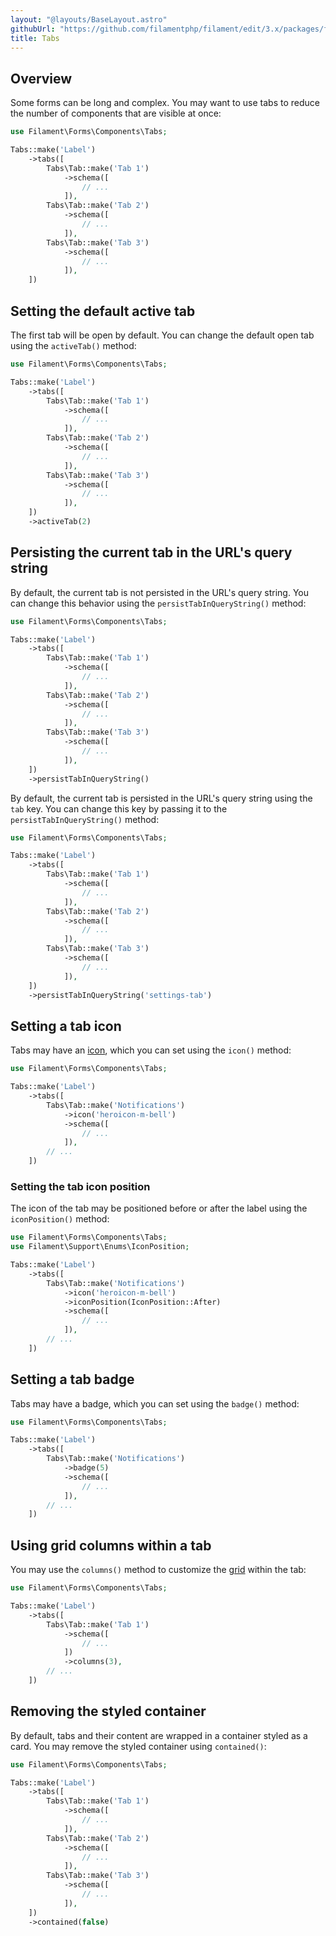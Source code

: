 ```yaml
---
layout: "@layouts/BaseLayout.astro"
githubUrl: "https://github.com/filamentphp/filament/edit/3.x/packages/forms/docs/04-layout/04-tabs.md"
title: Tabs
---
```


## Overview

Some forms can be long and complex. You may want to use tabs to reduce the number of components that are visible at once:

```php
use Filament\Forms\Components\Tabs;

Tabs::make('Label')
    ->tabs([
        Tabs\Tab::make('Tab 1')
            ->schema([
                // ...
            ]),
        Tabs\Tab::make('Tab 2')
            ->schema([
                // ...
            ]),
        Tabs\Tab::make('Tab 3')
            ->schema([
                // ...
            ]),
    ])
```

<AutoScreenshot name="forms/layout/tabs/simple" alt="Tabs" version="3.x" />

## Setting the default active tab

The first tab will be open by default. You can change the default open tab using the `activeTab()` method:

```php
use Filament\Forms\Components\Tabs;

Tabs::make('Label')
    ->tabs([
        Tabs\Tab::make('Tab 1')
            ->schema([
                // ...
            ]),
        Tabs\Tab::make('Tab 2')
            ->schema([
                // ...
            ]),
        Tabs\Tab::make('Tab 3')
            ->schema([
                // ...
            ]),
    ])
    ->activeTab(2)
```

## Persisting the current tab in the URL's query string

By default, the current tab is not persisted in the URL's query string. You can change this behavior using the `persistTabInQueryString()` method:

```php
use Filament\Forms\Components\Tabs;

Tabs::make('Label')
    ->tabs([
        Tabs\Tab::make('Tab 1')
            ->schema([
                // ...
            ]),
        Tabs\Tab::make('Tab 2')
            ->schema([
                // ...
            ]),
        Tabs\Tab::make('Tab 3')
            ->schema([
                // ...
            ]),
    ])
    ->persistTabInQueryString()
```

By default, the current tab is persisted in the URL's query string using the `tab` key. You can change this key by passing it to the `persistTabInQueryString()` method:

```php
use Filament\Forms\Components\Tabs;

Tabs::make('Label')
    ->tabs([
        Tabs\Tab::make('Tab 1')
            ->schema([
                // ...
            ]),
        Tabs\Tab::make('Tab 2')
            ->schema([
                // ...
            ]),
        Tabs\Tab::make('Tab 3')
            ->schema([
                // ...
            ]),
    ])
    ->persistTabInQueryString('settings-tab')
```

## Setting a tab icon

Tabs may have an [icon](https://blade-ui-kit.com/blade-icons?set=1#search), which you can set using the `icon()` method:

```php
use Filament\Forms\Components\Tabs;

Tabs::make('Label')
    ->tabs([
        Tabs\Tab::make('Notifications')
            ->icon('heroicon-m-bell')
            ->schema([
                // ...
            ]),
        // ...
    ])
```

<AutoScreenshot name="forms/layout/tabs/icons" alt="Tabs with icons" version="3.x" />

### Setting the tab icon position

The icon of the tab may be positioned before or after the label using the `iconPosition()` method:

```php
use Filament\Forms\Components\Tabs;
use Filament\Support\Enums\IconPosition;

Tabs::make('Label')
    ->tabs([
        Tabs\Tab::make('Notifications')
            ->icon('heroicon-m-bell')
            ->iconPosition(IconPosition::After)
            ->schema([
                // ...
            ]),
        // ...
    ])
```

<AutoScreenshot name="forms/layout/tabs/icons-after" alt="Tabs with icons after their labels" version="3.x" />

## Setting a tab badge

Tabs may have a badge, which you can set using the `badge()` method:

```php
use Filament\Forms\Components\Tabs;

Tabs::make('Label')
    ->tabs([
        Tabs\Tab::make('Notifications')
            ->badge(5)
            ->schema([
                // ...
            ]),
        // ...
    ])
```

<AutoScreenshot name="forms/layout/tabs/badges" alt="Tabs with badges" version="3.x" />

## Using grid columns within a tab

You may use the `columns()` method to customize the [grid](grid) within the tab:

```php
use Filament\Forms\Components\Tabs;

Tabs::make('Label')
    ->tabs([
        Tabs\Tab::make('Tab 1')
            ->schema([
                // ...
            ])
            ->columns(3),
        // ...
    ])
```

## Removing the styled container

By default, tabs and their content are wrapped in a container styled as a card. You may remove the styled container using `contained()`:

```php
use Filament\Forms\Components\Tabs;

Tabs::make('Label')
    ->tabs([
        Tabs\Tab::make('Tab 1')
            ->schema([
                // ...
            ]),
        Tabs\Tab::make('Tab 2')
            ->schema([
                // ...
            ]),
        Tabs\Tab::make('Tab 3')
            ->schema([
                // ...
            ]),
    ])
    ->contained(false)
```

